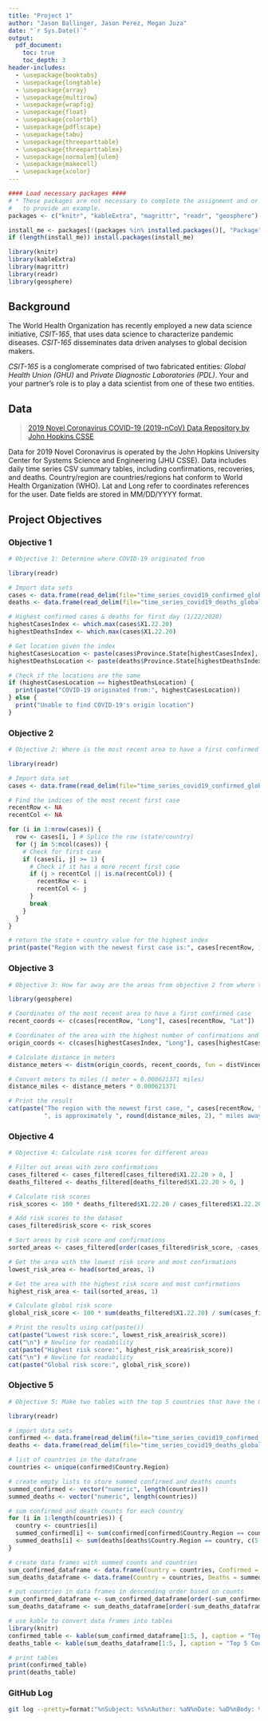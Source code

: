 ```yaml
---
title: "Project 1"
author: "Jason Ballinger, Jason Perez, Megan Juza"
date: "`r Sys.Date()`"
output: 
  pdf_document:
    toc: true
    toc_depth: 3
header-includes:
  - \usepackage{booktabs}
  - \usepackage{longtable}
  - \usepackage{array}
  - \usepackage{multirow}
  - \usepackage{wrapfig}
  - \usepackage{float}
  - \usepackage{colortbl}
  - \usepackage{pdflscape}
  - \usepackage{tabu}
  - \usepackage{threeparttable}
  - \usepackage{threeparttablex}
  - \usepackage[normalem]{ulem}
  - \usepackage{makecell}
  - \usepackage{xcolor}
---
```

```r

#### Load necessary packages ####
# * These packages are not necessary to complete the assignment and or only used 
#   to provide an example. 
packages <- c("knitr", "kableExtra", "magrittr", "readr", "geosphere")

install_me <- packages[!(packages %in% installed.packages()[, "Package"])]
if (length(install_me)) install.packages(install_me)

library(knitr)
library(kableExtra)
library(magrittr)
library(readr)
library(geosphere)
```

## Background
The World Health Organization has recently employed a new data science initiative, *CSIT-165*, that uses data science to characterize pandemic diseases. 
*CSIT-165* disseminates data driven analyses to global decision makers.

*CSIT-165* is a conglomerate comprised of two fabricated entities: *Global Health Union (GHU)* and *Private Diagnostic Laboratories (PDL)*. 
Your and your partner's role is to play a data scientist from one of these two entities.

## Data
> [2019 Novel Coronavirus COVID-19 (2019-nCoV) Data Repository by John Hopkins CSSE](https://github.com/CSSEGISandData/COVID-19/tree/master/csse_covid_19_data/csse_covid_19_time_series)

Data for 2019 Novel Coronavirus is operated by the John Hopkins University Center for Systems Science and Engineering (JHU CSSE).
Data includes daily time series CSV summary tables, including confirmations, recoveries, and deaths. 
Country/region are countries/regions hat conform to World Health Organization (WHO).
Lat and Long refer to coordinates references for the user. 
Date fields are stored in MM/DD/YYYY format.

## Project Objectives

### Objective 1
```r
# Objective 1: Determine where COVID-19 originated from

library(readr)

# Import data sets
cases <- data.frame(read_delim(file="time_series_covid19_confirmed_global.csv", delim=","))
deaths <- data.frame(read_delim(file="time_series_covid19_deaths_global.csv", delim=","))

# Highest confirmed cases & deaths for first day (1/22/2020)
highestCasesIndex <- which.max(cases$X1.22.20)
highestDeathsIndex <- which.max(cases$X1.22.20)

# Get location given the index
highestCasesLocation <- paste(cases$Province.State[highestCasesIndex], cases$Country.Region[highestCasesIndex])
highestDeathsLocation <- paste(deaths$Province.State[highestDeathsIndex], cases$Country.Region[highestDeathsIndex])

# Check if the locations are the same
if (highestCasesLocation == highestDeathsLocation) {
  print(paste("COVID-19 originated from:", highestCasesLocation))
} else {
  print("Unable to find COVID-19's origin location")
}
```

### Objective 2
```r
# Objective 2: Where is the most recent area to have a first confirmed case?

library(readr)

# Import data set
cases <- data.frame(read_delim(file="time_series_covid19_confirmed_global.csv", delim=","))

# Find the indices of the most recent first case
recentRow <- NA
recentCol <- NA

for (i in 1:nrow(cases)) {
  row <- cases[i, ] # Splice the row (state/country)
  for (j in 5:ncol(cases)) {
    # Check for first case
    if (cases[i, j] >= 1) {
      # Check if it has a more recent first case
      if (j > recentCol || is.na(recentCol)) { 
        recentRow <- i
        recentCol <- j
      }
      break
    }
  }
}

# return the state + country value for the highest index
print(paste("Region with the newest first case is:", cases[recentRow, 1], cases[recentRow, 2]))
```

### Objective 3
```r
# Objective 3: How far away are the areas from objective 2 from where the first confirmed case(s) occurred?

library(geosphere)

# Coordinates of the most recent area to have a first confirmed case
recent_coords <- c(cases[recentRow, "Long"], cases[recentRow, "Lat"])

# Coordinates of the area with the highest number of confirmations and deaths on the first recorded day
origin_coords <- c(cases[highestCasesIndex, "Long"], cases[highestCasesIndex, "Lat"])

# Calculate distance in meters
distance_meters <- distm(origin_coords, recent_coords, fun = distVincentyEllipsoid)

# Convert meters to miles (1 meter = 0.000621371 miles)
distance_miles <- distance_meters * 0.000621371

# Print the result
cat(paste("The region with the newest first case, ", cases[recentRow, "Province.State"], ", ", cases[recentRow, "Country.Region"],
          ", is approximately ", round(distance_miles, 2), " miles away from ", highestCasesLocation, ".", sep = ""))
```

### Objective 4
```r
# Objective 4: Calculate risk scores for different areas

# Filter out areas with zero confirmations
cases_filtered <- cases_filtered[cases_filtered$X1.22.20 > 0, ]
deaths_filtered <- deaths_filtered[deaths_filtered$X1.22.20 > 0, ]

# Calculate risk scores
risk_scores <- 100 * deaths_filtered$X1.22.20 / cases_filtered$X1.22.20

# Add risk scores to the dataset
cases_filtered$risk_score <- risk_scores

# Sort areas by risk score and confirmations
sorted_areas <- cases_filtered[order(cases_filtered$risk_score, -cases_filtered$X1.22.20), ]

# Get the area with the lowest risk score and most confirmations
lowest_risk_area <- head(sorted_areas, 1)

# Get the area with the highest risk score and most confirmations
highest_risk_area <- tail(sorted_areas, 1)

# Calculate global risk score
global_risk_score <- 100 * sum(deaths_filtered$X1.22.20) / sum(cases_filtered$X1.22.20)

# Print the results using cat(paste())
cat(paste("Lowest risk score:", lowest_risk_area$risk_score))
cat("\n") # Newline for readability
cat(paste("Highest risk score:", highest_risk_area$risk_score))
cat("\n") # Newline for readability
cat(paste("Global risk score:", global_risk_score))
```

### Objective 5
```r
# Objective 5: Make two tables with the top 5 countries that have the most COVID-19 related confirmations and and deaths

library(readr)

# import data sets
confirmed <- data.frame(read_delim(file="time_series_covid19_confirmed_global.csv", delim=","))
deaths <- data.frame(read_delim(file="time_series_covid19_deaths_global.csv", delim=","))

# list of countries in the dataframe
countries <- unique(confirmed$Country.Region)

# create empty lists to store summed confirmed and deaths counts
summed_confirmed <- vector("numeric", length(countries))
summed_deaths <- vector("numeric", length(countries))

# sum confirmed and death counts for each country
for (i in 1:length(countries)) {
  country <- countries[i]
  summed_confirmed[i] <- sum(confirmed[confirmed$Country.Region == country, c(5:length(confirmed))])
  summed_deaths[i] <- sum(deaths[deaths$Country.Region == country, c(5:length(deaths))])
}

# create data frames with summed counts and countries
sum_confirmed_dataframe <- data.frame(Country = countries, Confirmed = summed_confirmed)
sum_deaths_dataframe <- data.frame(Country = countries, Deaths = summed_deaths)

# put countries in data frames in descending order based on counts
sum_confirmed_dataframe <- sum_confirmed_dataframe[order(-sum_confirmed_dataframe$Confirmed), ]
sum_deaths_dataframe <- sum_deaths_dataframe[order(-sum_deaths_dataframe$Deaths), ]

# use kable to convert data frames into tables
library(knitr)
confirmed_table <- kable(sum_confirmed_dataframe[1:5, ], caption = "Top 5 Countries with the Most COVID-19 Confirmations", col.names = c("Country", "Confirmed"))
deaths_table <- kable(sum_deaths_dataframe[1:5, ], caption = "Top 5 Countries with the Most COVID-19 Deaths", col.names = c("Country", "Deaths"))

# print tables
print(confirmed_table)
print(deaths_table)
```

### GitHub Log
```bash
git log --pretty=format:"%nSubject: %s%nAuthor: %aN%nDate: %aD%nBody: %b"
```




